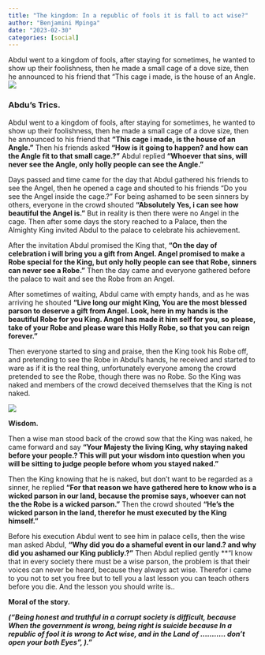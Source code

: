 ```yaml
---
title: "The kingdom: In a republic of fools it is fall to act wise?"
author: "Benjamini Mpinga"
date: "2023-02-30"
categories: [social]
---
```


Abdul went to a kingdom of fools, after staying for sometimes, he wanted to show up their foolishness, then he made a small cage of a dove size, then he announced to his friend that "This cage i made, is the house of an Angle.
![](culture1.jpg)

### Abdu's Trics.

Abdul went to a kingdom of fools, after staying for sometimes, he wanted to show up their foolishness, then he made a small cage of a dove size, then he announced to his friend that **"This cage i made, is the house of an Angle."** Then his friends asked **"How is it going to happen? and how can the Angle fit to that small cage.?"** Abdul replied **"Whoever that sins, will never see the Angle, only holly people can see the Angle."** 

Days passed and time came for the day that Abdul gathered his friends to see the Angel, then he opened a cage and shouted to his friends "Do you see the Angel inside the cage.?" For being ashamed to be seen sinners by others, everyone in the crowd shouted **"Absolutely Yes, i can see how beautiful the Angel is."** But in reality is then there were no Angel in the cage. Then after some days the story reached to a Palace, then the Almighty King invited Abdul to the palace to celebrate his achievement.

After the invitation Abdul promised the King that, **"On the day of celebration i will bring you a gift from Angel. Angel promised to make a Robe special for the King, but only holly people can see that Robe, sinners can never see a Robe."** Then the day came and everyone gathered before the palace to wait and see the Robe from an Angel.

After sometimes of waiting, Abdul came with empty hands, and as he was arriving he shouted **"Live long our might King, You are the most blessed parson to deserve a gift from Angel. Look, here in my hands is the beautiful Robe for you King. Angel has made it him self for you, so please, take of your Robe and please ware this Holly Robe, so that you can reign forever."**

Then everyone started to sing and praise, then the King took his Robe off, and pretending to see the Robe in Abdul's hands, he received and started to ware as if it is the real thing, unfortunately everyone among the crowd pretended to see the Robe, though there was no Robe. So the King was naked and members of the crowd deceived themselves that the King is not naked.

![](artface1.jpg)

**Wisdom.**

Then a wise man stood back of the crowd sow that the King was naked, he came forward and say **"Your Majesty the living King, why staying naked before your people.? This will put your wisdom into question when you will be sitting to judge people before whom you stayed naked."**

Then the King knowing that he is naked, but don't want to be regarded as a sinner, he replied **"For that reason we have gathered here to know who is a wicked parson in our land, because the promise says, whoever can not the the Robe is a wicked parson."** Then the crowd shouted **"He's the wicked parson in the land, therefor he must executed by the King himself."** 

Before his execution Abdul went to see him in palace cells, then the wise man asked Abdul, **"Why did you do a shameful event in our land.? and why did you ashamed our King publicly.?"** Then Abdul replied gently **"I know that in every society there must be a wise parson, the problem is that their voices can never be heard, because they always act wise. Therefor i came to you not to set you free but to tell you a last lesson you can teach others before you die. And the lesson you should write is..

**Moral of the story.**

***("Being honest and truthful in a corrupt society is difficult, because When the government is wrong, being right is suicide because In a republic of fool it is wrong to Act wise, and in the Land of ........... don't open your both Eyes", )."***